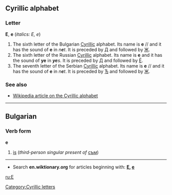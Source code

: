 ==Cyrillic alphabet==
===Letter===
'''Е''', '''е''' (''italics: Е, е'')

#The sixth letter of the Bulgarian [[Cyrillic]] alphabet. Its name is '''е''' /{{IPAchar|ɛ}}/ and it has the sound of '''e''' in ''n'''e'''t''. It is preceded by [[д|Д]] and followed by [[ж|Ж]].
#The sixth letter of the Russian [[Cyrillic]] alphabet. Its name is '''е''' {{IPAchar|(jɛ)}} and it has the sound of '''ye''' in '''''ye'''s''. It is preceded by [[д|Д]] and followed by [[ё|Ё]].
#The seventh letter of the Serbian [[Cyrillic]] alphabet.  Its name is '''е''' /{{IPAchar|ɛ}}/ and it has the sound of '''e''' in ''n'''e'''t''. It is preceded by [[ђ|Ђ]] and followed by [[ж|Ж]].

===See also===
*[[w:Cyrillic alphabet|Wikipedia article on the Cyrillic alphabet]]

----

==Bulgarian==
===Verb form===
'''е'''

# [[is]] (''third-person singular present of'' [[съм]])

----

*Search '''en.wiktionary.org''' for articles beginning with: '''[http://wiktionary.org/w/wiki.phtml?title=Special:Allpages&from=Е Е], [http://wiktionary.org/w/wiki.phtml?title=Special:Allpages&from=е е]'''

[[ru:Е]]
[[Category:Cyrillic letters]]